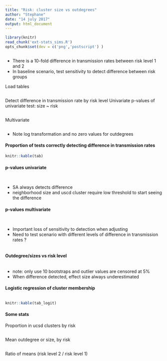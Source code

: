 ```yaml
---
title: "Risk: cluster size vs outdegrees"
author: "Stephane"
date: "14 july 2017"
output: html_document
---
```


```r
library(knitr)
read_chunk('ext-stats_sims.R')
opts_chunk$set(dev = c('png','postscript') )
```

```r
```
* There is a 10-fold difference in transmission rates between risk level 1 and 2
* In baseline scenario, test sensitivity to detect difference between risk groups

Load tables
```r
```

Detect difference in transmission rate by risk level
Univariate
p-values of univariate test: size ~ risk

```r
```

Multivariate

```r
```
* Note log transformation and no zero values for outdegrees

#### Proportion of tests correctly detecting difference in transmission rates
```r
knitr::kable(tab)
```



#### p-values univariate
```r
```

```r
```

* SA always detects difference
* neighborhood size and uscd cluster require low threshold to start seeing the difference

#### p-values multivariate
```r
```

```r
```

* Important loss of sensitivity to detection when adjusting
* Need to test scenario with different levels of difference in transmission rates ?

```r
```

#### Outdegree/sizes vs risk level
```r
```

* note: only use 10 bootstraps and outlier values are censored at 5%
* When difference detected, effect size always underestimated

#### Logistic regression of cluster membership
```r

```

```r
knitr::kable(tab_logit)
```

#### Some stats
Proportion in ucsd clusters by risk
```r
```

Mean outdegree or size, by risk
```r
```

Ratio of means (risk level 2 / risk level 1)
```r
```





